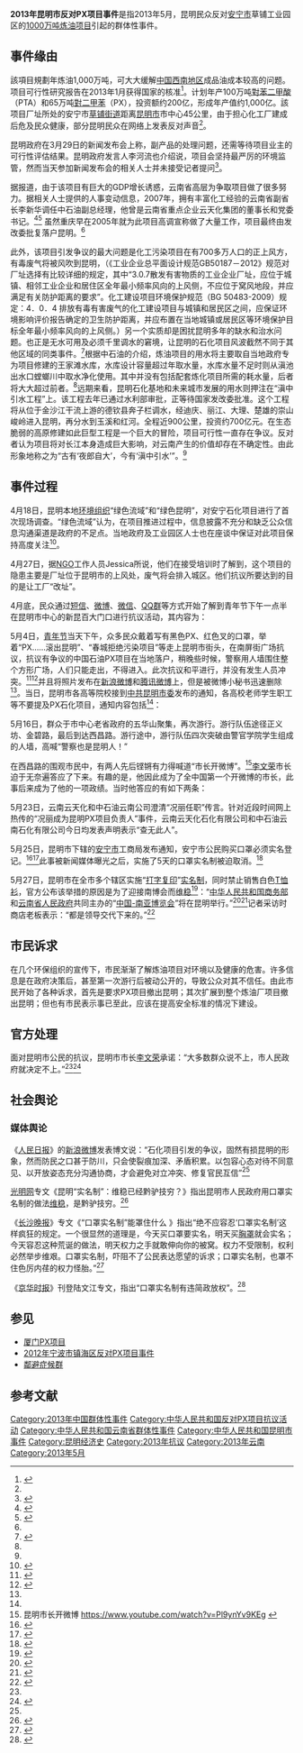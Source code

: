 {{about|昆明市2013年发生的反对PX项目事件|整个云南石化安宁大炼油项目的介绍|中石油云南石化1000万吨炼油项目}}
'''2013年昆明市反对PX项目事件'''是指2013年5月，昆明民众反对[[安宁市|安宁市]]草铺工业园区的[[中石油云南石化1000万吨炼油项目|1000万吨炼油项目]]引起的群体性事件。

== 事件缘由 ==
{{main|中石油云南石化1000万吨炼油项目}}

該項目規劃年炼油1,000万吨，可大大缓解[[中国西南地区|中国西南地区]]成品油成本较高的问题。项目可行性研究报告在2013年1月获得国家的核准<ref name="BBC">{{cite web|language=zh-hans|url=http://www.bbc.co.uk/zhongwen/simp/china/2013/03/130330_kunming_petro.shtml|title=昆明证实中石油炼油项目将落户安宁|publisher=BBC中文|date=2013年3月30日|accessdate=2013-05-02|archive-date=2013-04-02|archive-url=https://web.archive.org/web/20130402065645/http://www.bbc.co.uk/zhongwen/simp/china/2013/03/130330_kunming_petro.shtml|dead-url=no}}</ref>。计划年产100万吨[[對苯二甲酸|對苯二甲酸]]（PTA）和65万吨[[對二甲苯|對二甲苯]]（PX），投资额约200亿，形成年产值约1,000亿。該项目厂址所处的安宁市[[草铺街道|草铺街道]]距离[[昆明市|昆明市]]市中心45公里，由于担心化工厂建成后危及民众健康，部分昆明民众在网络上发表反对声音<ref name="BBC" />。

昆明政府在3月29日的新闻发布会上称，副产品的处理问题，还需等待项目业主的可行性评估结果。昆明政府发言人李河流也介绍说，项目会坚持最严厉的环境监管，然而当天参加新闻发布会的相关人士并未接受记者提问<ref>{{cite web|language=zh-hans|url=http://www.bjnews.com.cn/news/2013/03/30/255884.html|title=昆明官方：炼油项目下游产业链布局可行性还在研究|publisher=新京报|date=2013年3月30日|accessdate=2013-05-02|archive-date=2019-09-02|archive-url=https://web.archive.org/web/20190902142818/http://www.bjnews.com.cn/news/2013/03/30/255884.html|dead-url=no}}</ref>。

据报道，由于该项目有巨大的GDP增长诱惑，云南省高层为争取项目做了很多努力。据相关人士提供的人事变动信息，2007年，拥有丰富化工经验的云南省副省长李新华调任中石油副总经理，他曾是云南省重点企业云天化集团的董事长和党委书记。<ref name="kunming " >{{cite web |url=http://magapp.caixin.com/2013-05-11/100526932.html |title=昆明石化冲动 |accessdate=2013年5月11日 |publisher=财新《新世纪》 |work= |language=zh-cn |archive-date=2019-09-02 |archive-url=https://web.archive.org/web/20190902182820/http://magapp.caixin.com/2013-05-11/100526932.html |dead-url=yes }}</ref><ref>{{cite web |url=http://www.cnpc.com.cn/cn/gywm/jtld/lxh.shtml |title=昆明 |accessdate=2013年5月25日 |publisher=中石油官网 |work= |language=zh-cn |archive-date=2013年3月5日 |archive-url=https://web.archive.org/web/20130305152624/http://www.cnpc.com.cn/cn/gywm/jtld/lxh.shtml |dead-url=no }}</ref> 虽然重庆早在2005年就为此项目高调宣称做了大量工作，项目最终由发改委批复落户昆明。<ref name="kunming " />

此外，该项目引发争议的最大问题是化工污染项目在有700多万人口的正上风方，有毒废气将被风吹到昆明，（《工业企业总平面设计规范GB50187－2012》规范对厂址选择有比较详细的规定，其中“3.0.7散发有害物质的工业企业厂址，应位于城镇、相邻工业企业和居住区全年最小频率风向的上风侧，不应位于窝风地段，并应满足有关防护距离的要求”。化工建设项目环境保护规范（BG 50483-2009）规定：4．0．4 排放有毒有害废气的化工建设项目与城镇和居民区之间，应保证环境影响评价报告确定的卫生防护距离，并应布置在当地城镇或居民区等环境保护目标全年最小频率风向的上风侧。）另一个实质却是困扰昆明多年的缺水和治水问题。也正是无水可用及必须千里调水的窘境，让昆明的石化项目风波截然不同于其他区域的同类事件。<ref name="tang ">{{cite web |url=http://www.21cbh.com/HTML/2013-5-20/yNMDM2XzY4NzQyNw.html |title=昆明治水死循环 |accessdate=2013年5月20日 |publisher=21世纪商业评论 |work= |language=zh-cn |deadurl=yes |archiveurl=https://archive.is/20130628154416/http://www.21cbh.com/HTML/2013-5-20/yNMDM2XzY4NzQyNw.html |archivedate=2013-06-28 }}</ref>根据中石油的介绍，炼油项目的用水将主要取自当地政府专为项目修建的王家滩水库，水库设计容量超过年取水量，水库水量不足时则从滇池出水口螳螂川中取水净化使用。其中并没有包括配套炼化项目所需的耗水量，后者将大大超过前者。<ref name="tang " />远期来看，昆明石化基地和未来城市发展的用水则押注在“滇中引水工程”上。该工程去年已通过水利部审批，正等待国家发改委批准。这个工程将从位于金沙江干流上游的德钦县奔子栏调水，经迪庆、丽江、大理、楚雄的崇山峻岭进入昆明，再分水到玉溪和红河。全程近900公里，投资约700亿元。在生态脆弱的高原修建如此巨型工程是一个巨大的冒险，项目可行性一直存在争议。反对者认为项目将对长江本身造成巨大影响，对云南产生的价值却存在不确定性。由此形象地称之为“古有‘夜郎自大’，今有‘滇中引水’”。<ref name="tang " />

== 事件过程 ==
4月18日，昆明本地[[环境组织|环境组织]]“绿色流域”和“绿色昆明”，对安宁石化项目进行了首次现场调查。“绿色流域”认为，在项目推进过程中，信息披露不充分和缺乏公众信息沟通渠道是政府的不足点。当地政府及工业园区人士也在座谈中保证对此项目保持高度关注<ref>{{cite web|language=zh-hans|url=http://www.eeo.com.cn/2013/0422/243006.shtml|title=PX项目是否放在昆明安宁将咨询民意|publisher=经济观察网|date=2013年4月22日|accessdate=2013-05-02|archive-date=2016-03-04|archive-url=https://web.archive.org/web/20160304084335/http://www.eeo.com.cn/2013/0422/243006.shtml|dead-url=no}}</ref>。

4月27日，据[[NGO|NGO]]工作人员Jessica所说，他们在接受培训时了解到，这个项目的隐患主要是厂址位于昆明市的上风处，废气将会排入城区。他们抗议所要达到的目的是让工厂“改址”。

4月底，民众通过[[短信|短信]]、[[微博|微博]]、[[微信|微信]]、[[QQ|QQ群]]等方式开始了解到青年节下午一点半在昆明市中心的新昆百大门口进行抗议活动，其内容为：
{{quote|反对PX项目活动：昆明5月4日下午13：30分、新昆百大门口文明站立，戴口罩、口罩上画“X”；不言论、不争执、不堵路、无拉圾，文明表达对家乡昆明的爱心；抵制安宁炼油厂项目！}}

5月4日，[[五四青年節|青年节]]当天下午，众多民众戴着写有黑色PX、红色叉的口罩，举着“PX……滚出昆明”、“春城拒绝污染项目”等走上昆明市街头，在南屏街广场抗议，抗议有争议的中国石油PX项目在当地落户，稍晚些时候，警察用人墙围住整个方形广场，人们只能走出，不得进入。此次抗议和平进行，并没有发生人员冲突。<ref>{{cite web|title=中国昆明民众上街游行抗议PX项目|url=http://www.bbc.co.uk/zhongwen/simp/china/2013/05/130504_china_kunming_protest_environment.shtml|accessdate=2013-05-13|archive-date=2013-05-07|archive-url=https://web.archive.org/web/20130507085900/http://www.bbc.co.uk/zhongwen/simp/china/2013/05/130504_china_kunming_protest_environment.shtml|dead-url=no}}</ref><ref name=" bull" >{{cite web |url=http://www.bbc.co.uk/zhongwen/trad/china/2013/05/130516_china_kunming_protest.shtml |title=昆明市民再次上街抗議PX石化項目 |accessdate=2013年5月16日 |publisher=BBC中文网 |work= |language=zh-hk |archive-date=2014年4月3日 |archive-url=https://web.archive.org/web/20140403144629/http://www.bbc.co.uk/zhongwen/trad/china/2013/05/130516_china_kunming_protest.shtml |dead-url=no }}</ref>并且将照片发布在[[新浪微博|新浪微博]]和[[腾讯微博|腾讯微博]]上，但是被微博小秘书迅速删除<ref name=" bull" />。当日，昆明市各高等院校接到[[中共昆明市委|中共昆明市委]]发布的通知，各高校老师学生职工等不要提及PX石化项目，通知内容包括<ref name=" bull" />：{{quote|
#各师生签署承诺书，承诺不参与有关该炼油项目的集会、游行活动
#不通过网络手段转发、传播相关内容
#不在公众场合发表相关言论
#本人家属不参加以上活动}}

5月16日，群众于市中心老省政府的五华山聚集，再次游行。游行队伍途径正义坊、金碧路，最后到达西昌路。游行途中，游行队伍四次突破由警官学院学生组成的人墙，高喊“警察也是昆明人！”

在西昌路的围观市民中，有两人先后铿锵有力得喊道“市长开微博”。<ref>昆明市长开微博 https://www.youtube.com/watch?v=Pl9ynYv9KEg {{Wayback|url=https://www.youtube.com/watch?v=Pl9ynYv9KEg |date=20190214094003 }}</ref>[[李文荣|李文荣]]市长迫于无奈遍答应了下来。有趣的是，他因此成为了全中国第一个开微博的市长，此事后来成为了他的一项政绩。当时他答应的有如下两条：{{quote| 
#于次日中午12时前开通新浪微博，与网友对话，否则下台（5月17日已开通[http://weibo.com/u/3258074703 昆明市长的微博]）<ref>{{cite web|language=zh-hans|url=http://www.eeo.com.cn/2013/0422/243006.shtml|title=夏日散步|date=2013年5月16日|accessdate=2013-05-16|archive-date=2016-03-04|archive-url=https://web.archive.org/web/20160304084335/http://www.eeo.com.cn/2013/0422/243006.shtml|dead-url=no}}</ref>
#于下周三重新与市民座谈}}

5月23日，云南云天化和中石油云南公司澄清“况丽任职”传言。针对近段时间网上热传的“况丽成为昆明PX项目负责人”事件，云南云天化石化有限公司和中石油云南石化有限公司今日均发表声明表示“查无此人”。

5月25日，昆明市下辖的[[安宁市|安宁市]]工商局发布通知，安宁市公民购买口罩必须实名登记。<ref>{{cite web |url=http://www.bbc.co.uk/zhongwen/simp/china/2013/05/130525_china_kunming_masks.shtml |title=“昆明安宁实名买口罩疑涉反石化示威” |accessdate=2013年5月25日 |publisher=BBC中文网 |work= |language=zh-cn |archive-date=2013年7月16日 |archive-url=https://web.archive.org/web/20130716225418/http://www.bbc.co.uk/zhongwen/simp/china/2013/05/130525_china_kunming_masks.shtml |dead-url=no }}</ref><ref>{{Cite web |url=http://news.163.com/13/0525/22/8VOMGF540001124J.html |title=云南安宁市工商局撤销关于加强口罩销售监管通知 |access-date=2013-05-25 |archive-url=https://web.archive.org/web/20130608174704/http://news.163.com/13/0525/22/8VOMGF540001124J.html |archive-date=2013-06-08 |dead-url=yes }}</ref>此事被新闻媒体曝光之后，实施了5天的口罩实名制被迫取消。<ref>{{cite web |url=http://news.ifeng.com/mainland/detail_2013_05/26/25722217_0.shtml |title=昆明安宁买口罩实名制实施五天后被取消 |accessdate=2013 |publisher=凤凰网 |work= |language=zh-cn |archive-date=2019-09-10 |archive-url=https://web.archive.org/web/20190910145306/http://news.ifeng.com/mainland/detail_2013_05/26/25722217_0.shtml |dead-url=no }}</ref>

5月27日，昆明市在全市多个辖区实施“[[打字|打字]][[复印|复印]]”[[实名制|实名制]]，同时禁止销售白色[[T恤|T恤衫]]，官方公布该举措的原因是为了迎接南博会而[[维稳|维稳]]<ref>{{cite web|url=http://www.cb.com.cn/1634427/20130527/469752.html|title=昆明禁售白T恤被疑因PX项目事件 官方称为迎南博会维稳|accessdate=2013|publisher=中国经营网|work=|language=zh-cn|deadurl=yes|archiveurl=https://archive.is/20130628090131/http://www.cb.com.cn/1634427/20130527/469752.html|archivedate=2013-06-28}}</ref>：“[[中华人民共和国商务部|中华人民共和国商务部]]和[[云南省人民政府|云南省人民政府]]共同主办的“[[中国-南亚博览会|中国-南亚博览会]]”将在昆明举行。”<ref>{{cite web |url=http://roll.sohu.com/20130527/n377130732.shtml |title=昆明被指打字复印也要实名登记 禁止销售白色T恤衫 |accessdate=2013 |publisher=搜狐网 |work= |language=zh-cn |archive-date=2019-09-03 |archive-url=https://web.archive.org/web/20190903232051/http://roll.sohu.com/20130527/n377130732.shtml |dead-url=no }}</ref><ref>{{cite web |url=http://news.qq.com/a/20130527/005000.htm?pgv_ref=aio2012&ptlang=2052 |title=昆明被指禁售白色T恤衫 打字复印需要实名登记 |accessdate=2013 |publisher=腾讯网 |work= |language=zh-cn |archive-date=2019-12-05 |archive-url=https://web.archive.org/web/20191205221131/https://news.qq.com/a/20130527/005000.htm?pgv_ref=aio2012&ptlang=2052 |dead-url=no }}</ref>记者采访时商店老板表示：“都是领导交代下来的。”<ref name="man">{{cite web|title=昆明打字复印也要实名登记 口罩实名非安宁一市|url=http://news.sohu.com/20130527/n377110866.shtml|accessdate=2013年5月27日|author=|date=|format=|work=|publisher=搜狐网|language=zh-cn|archiveurl=https://web.archive.org/web/20130611131644/http://news.sohu.com/20130527/n377110866.shtml|archivedate=2013年6月11日|dead-url=yes}}</ref>

==市民诉求==
在几个环保组织的宣传下，市民渐渐了解炼油项目对环境以及健康的危害。许多信息是在政府决策后，甚至第一次游行后被动公开的，导致公众对其不信任。由此市民开始了各种诉求，首先是要求PX项目撤出昆明；其次扩展到整个炼油厂项目撤出昆明；但也有市民表示事已至此，应该在提高安全标准的情况下建设。

== 官方处理 ==
面对昆明市公民的抗议，昆明市市长[[李文荣|李文荣]]承诺：“大多数群众说不上，市人民政府就决定不上。”<ref name=" bull" /><ref>{{cite web |url=http://www.bbc.co.uk/zhongwen/trad/china/2013/05/130510_china_kunming_pxnews.shtml |title=昆明PX項目「大多群眾反對就不上」 |accessdate=2013年5月10日 |publisher=BBC中文网 |work= |language=zh-cn |archive-date=2014年4月3日 |archive-url=https://web.archive.org/web/20140403174116/http://www.bbc.co.uk/zhongwen/trad/china/2013/05/130510_china_kunming_pxnews.shtml |dead-url=no }}</ref>

== 社会舆论 ==
=== 媒体舆论 ===
《[[人民日报|人民日报]]》的[[新浪微博|新浪微博]]发表博文说：“石化项目引发的争议，固然有损昆明的形象，然而防民之口甚于防川，只会使裂痕加深、矛盾积累。以包容心态对待不同意见、以开放姿态充分沟通协商，才会避免对立冲突、修复官民互信”<ref name=" man" />

[[光明网_(中国)|光明网]]专文《昆明“实名制”：维稳已经黔驴技穷？》指出昆明市人民政府用口罩实名制的做法[[维稳|维稳]]，是黔驴技穷。<ref>{{cite web|url=http://news.qq.com/a/20130528/008283.htm|title=光明网评昆明“实名制”：维稳已经黔驴技穷？|accessdate=2013-05-28|publisher=腾讯网|work=|language=zh-cn|archiveurl=https://web.archive.org/web/20200527162541/https://news.qq.com/a/20130528/008283.htm|archivedate=2020-05-27|dead-url=no}}</ref>

《[[长沙晚报|长沙晚报]]》专文《“口罩实名制”能罩住什么 》指出“绝不应容忍‘口罩实名制’这样疯狂的规定。一个很显然的道理是，今天买口罩要实名，明天买[[胸罩|胸罩]]就会实名；今天容忍这种荒诞的做法，明天权力之手就敢伸向你的被窝。权力不受限制，权利必然举步维艰。口罩实名制，吓阻不了公民表达愿望的诉求；口罩实名制，也罩不住色厉内荏的权力怪胎。”<ref>{{cite web |url=http://politics.gmw.cn/2013-05/28/content_7776290.htm |title=“口罩实名制”能罩住什么   |accessdate=2013年5月29日 |publisher=光明网 |work= |language=zh-cn |archive-url=https://web.archive.org/web/20160304230250/http://politics.gmw.cn/2013-05/28/content_7776290.htm |archive-date=2016年3月4日 |dead-url=yes }}</ref>

《[[京华时报|京华时报]]》刊登陆文江专文，指出“口罩实名制有违简政放权”。<ref>{{cite web|title=陆文江：口罩实名制有违简政放权|url=http://news.ifeng.com/opinion/society/detail_2013_05/27/25744923_0.shtml|accessdate=2013|author=|date=|format=|work=|publisher=凤凰网|language=zh-cn|archiveurl=https://web.archive.org/web/20200218013845/http://news.ifeng.com/opinion/society/detail_2013_05/27/25744923_0.shtml|archivedate=2020-02-18|dead-url=no}}</ref>

== 参见 ==
*[[厦门PX项目|厦门PX项目]]
*[[2012年宁波市镇海区反对PX项目事件|2012年宁波市镇海区反对PX项目事件]]
*[[鄰避症候群|鄰避症候群]]

== 参考文献 ==
{{Reflist|2}}

[[Category:2013年中国群体性事件|Category:2013年中国群体性事件]]
[[Category:中华人民共和国反对PX项目抗议活动|Category:中华人民共和国反对PX项目抗议活动]]
[[Category:中华人民共和国云南省群体性事件|Category:中华人民共和国云南省群体性事件]]
[[Category:中华人民共和国昆明市事件|Category:中华人民共和国昆明市事件]]
[[Category:昆明经济史|Category:昆明经济史]]
[[Category:2013年抗议|Category:2013年抗议]]
[[Category:2013年云南|Category:2013年云南]]
[[Category:2013年5月|Category:2013年5月]]